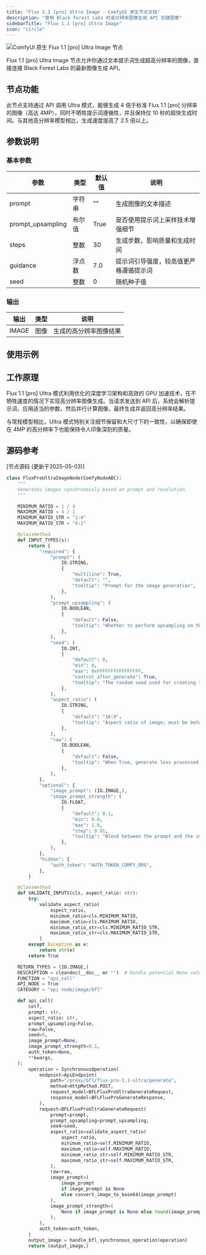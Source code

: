 ```yaml
---
title: "Flux 1.1 [pro] Ultra Image - ComfyUI 原生节点文档"
description: "使用 Black Forest Labs 的高分辨率图像生成 API 创建图像"
sidebarTitle: "Flux 1.1 [pro] Ultra Image"
icon: "circle"
---
```


![ComfyUI 原生 Flux 1.1 [pro] Ultra Image 节点](/images/built-in-nodes/api_nodes/bfl/flux-1-1-pro-ultra-image.jpg)

Flux 1.1 [pro] Ultra Image 节点允许你通过文本提示词生成超高分辨率的图像，直接连接 Black Forest Labs 的最新图像生成 API。

## 节点功能

此节点支持通过 API 调用 Ultra 模式，能够生成 4 倍于标准 Flux 1.1 [pro] 分辨率的图像（高达 4MP），同时不牺牲提示词遵循性，并且保持仅 10 秒的超快生成时间。与其他高分辨率模型相比，生成速度提高了 2.5 倍以上。

## 参数说明

### 基本参数

| 参数 | 类型 | 默认值 | 说明 |
|-----|-----|-------|------|
| prompt | 字符串 | "" | 生成图像的文本描述 |
| prompt_upsampling | 布尔值 | True | 是否使用提示词上采样技术增强细节 |
| steps | 整数 | 30 | 生成步数，影响质量和生成时间 |
| guidance | 浮点数 | 7.0 | 提示词引导强度，较高值更严格遵循提示词 |
| seed | 整数 | 0 | 随机种子值 |

### 输出

| 输出 | 类型 | 说明 |
|-----|-----|------|
| IMAGE | 图像 | 生成的高分辨率图像结果 |

## 使用示例

## 工作原理

Flux 1.1 [pro] Ultra 模式利用优化的深度学习架构和高效的 GPU 加速技术，在不牺牲速度的情况下实现高分辨率图像生成。当请求发送到 API 后，系统会解析提示词，应用适当的参数，然后并行计算图像，最终生成并返回高分辨率结果。

与常规模型相比，Ultra 模式特别关注细节保留和大尺寸下的一致性，以确保即使在 4MP 的高分辨率下也能保持令人印象深刻的质量。

## 源码参考

[节点源码 (更新于2025-05-03)] 

```python
class FluxProUltraImageNode(ComfyNodeABC):
    """
    Generates images synchronously based on prompt and resolution.
    """

    MINIMUM_RATIO = 1 / 4
    MAXIMUM_RATIO = 4 / 1
    MINIMUM_RATIO_STR = "1:4"
    MAXIMUM_RATIO_STR = "4:1"

    @classmethod
    def INPUT_TYPES(s):
        return {
            "required": {
                "prompt": (
                    IO.STRING,
                    {
                        "multiline": True,
                        "default": "",
                        "tooltip": "Prompt for the image generation",
                    },
                ),
                "prompt_upsampling": (
                    IO.BOOLEAN,
                    {
                        "default": False,
                        "tooltip": "Whether to perform upsampling on the prompt. If active, automatically modifies the prompt for more creative generation, but results are nondeterministic (same seed will not produce exactly the same result).",
                    },
                ),
                "seed": (
                    IO.INT,
                    {
                        "default": 0,
                        "min": 0,
                        "max": 0xFFFFFFFFFFFFFFFF,
                        "control_after_generate": True,
                        "tooltip": "The random seed used for creating the noise.",
                    },
                ),
                "aspect_ratio": (
                    IO.STRING,
                    {
                        "default": "16:9",
                        "tooltip": "Aspect ratio of image; must be between 1:4 and 4:1.",
                    },
                ),
                "raw": (
                    IO.BOOLEAN,
                    {
                        "default": False,
                        "tooltip": "When True, generate less processed, more natural-looking images.",
                    },
                ),
            },
            "optional": {
                "image_prompt": (IO.IMAGE,),
                "image_prompt_strength": (
                    IO.FLOAT,
                    {
                        "default": 0.1,
                        "min": 0.0,
                        "max": 1.0,
                        "step": 0.01,
                        "tooltip": "Blend between the prompt and the image prompt.",
                    },
                ),
            },
            "hidden": {
                "auth_token": "AUTH_TOKEN_COMFY_ORG",
            },
        }

    @classmethod
    def VALIDATE_INPUTS(cls, aspect_ratio: str):
        try:
            validate_aspect_ratio(
                aspect_ratio,
                minimum_ratio=cls.MINIMUM_RATIO,
                maximum_ratio=cls.MAXIMUM_RATIO,
                minimum_ratio_str=cls.MINIMUM_RATIO_STR,
                maximum_ratio_str=cls.MAXIMUM_RATIO_STR,
            )
        except Exception as e:
            return str(e)
        return True

    RETURN_TYPES = (IO.IMAGE,)
    DESCRIPTION = cleandoc(__doc__ or "")  # Handle potential None value
    FUNCTION = "api_call"
    API_NODE = True
    CATEGORY = "api node/image/bfl"

    def api_call(
        self,
        prompt: str,
        aspect_ratio: str,
        prompt_upsampling=False,
        raw=False,
        seed=0,
        image_prompt=None,
        image_prompt_strength=0.1,
        auth_token=None,
        **kwargs,
    ):
        operation = SynchronousOperation(
            endpoint=ApiEndpoint(
                path="/proxy/bfl/flux-pro-1.1-ultra/generate",
                method=HttpMethod.POST,
                request_model=BFLFluxProUltraGenerateRequest,
                response_model=BFLFluxProGenerateResponse,
            ),
            request=BFLFluxProUltraGenerateRequest(
                prompt=prompt,
                prompt_upsampling=prompt_upsampling,
                seed=seed,
                aspect_ratio=validate_aspect_ratio(
                    aspect_ratio,
                    minimum_ratio=self.MINIMUM_RATIO,
                    maximum_ratio=self.MAXIMUM_RATIO,
                    minimum_ratio_str=self.MINIMUM_RATIO_STR,
                    maximum_ratio_str=self.MAXIMUM_RATIO_STR,
                ),
                raw=raw,
                image_prompt=(
                    image_prompt
                    if image_prompt is None
                    else convert_image_to_base64(image_prompt)
                ),
                image_prompt_strength=(
                    None if image_prompt is None else round(image_prompt_strength, 2)
                ),
            ),
            auth_token=auth_token,
        )
        output_image = handle_bfl_synchronous_operation(operation)
        return (output_image,)
```
